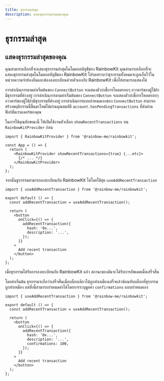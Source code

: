 ```yaml
---
title: ธุรกรรมล่าสุด
description: แสดงธุรกรรมล่าสุดของคุณ
---
```


# ธุรกรรมล่าสุด

## แสดงธุรกรรมล่าสุดของคุณ

คุณสามารถเลือกที่จะแสดงธุรกรรมล่าสุดในโมดอลบัญชีของ RainbowKit คุณสามารถเลือกที่จะแสดงธุรกรรมล่าสุดในโมดอลบัญชีของ RainbowKit โปรดทราบว่าธุรกรรมทั้งหมดจะถูกเก็บไว้ในหน่วยความจำท้องถิ่นและต้องลงทะเบียนด้วยตัวเองกับ RainbowKit เพื่อให้สามารถแสดงได้

การดำเนินการตามค่าเริ่มต้นของ `ConnectButton` จะแสดงตัวบ่งชี้การโหลดรอบๆ อวาตาร์ของผู้ใช้ถ้ามีธุรกรรมที่ค้างอยู่ การดำเนินการตามค่าเริ่มต้นของ `ConnectButton` จะแสดงตัวบ่งชี้การโหลดรอบๆ อวาตาร์ของผู้ใช้ถ้ามีธุรกรรมที่ค้างอยู่ การดำเนินการแบบกำหนดเองของ `ConnectButton` สามารถสร้างพฤติกรรมนี้ขึ้นมาใหม่ได้ผ่านคุณสมบัติ `account.hasPendingTransactions` ที่ส่งผ่านฟังก์ชันเรนเดอร์ของคุณ

ในการใช้คุณลักษณะนี้ ให้เปิดใช้งานตัวเลือก `showRecentTransactions` บน `RainbowKitProvider` ก่อน

```tsx
import { RainbowKitProvider } from '@rainbow-me/rainbowkit';

const App = () => {
  return (
    <RainbowKitProvider showRecentTransactions={true} {...etc}>
      {/* ... */}
    </RainbowKitProvider>
  );
};
```

จากนั้นธูรกรรมสามารถลงทะเบียนกับ RainbowKit ได้โดยใช้ฮุค `useAddRecentTransaction`

```tsx
import { useAddRecentTransaction } from '@rainbow-me/rainbowkit';

export default () => {
  const addRecentTransaction = useAddRecentTransaction();

  return (
    <button
      onClick={() => {
        addRecentTransaction({
          hash: '0x...',
          description: '...',
        });
      }}
    >
      Add recent transaction
    </button>
  );
};
```

เมื่อธุรกรรมได้รับการลงทะเบียนกับ RainbowKit แล้ว สถานะของมันจะได้รับการอัพเดตเมื่อเสร็จสิ้น

โดยค่าเริ่มต้น ธุรกรรมจะถือว่าเสร็จสิ้นเมื่อบล็อกเดียวได้ถูกทำเหมืองเสร็จแล้วซ้อนทับบล็อกที่ธุรกรรมถูกทำเหมือง แต่สิ่งนี้สามารถกำหนดค่าได้โดยการระบุมูลค่า `confirmations` แบบกำหนดเอง

```tsx
import { useAddRecentTransaction } from '@rainbow-me/rainbowkit';

export default () => {
  const addRecentTransaction = useAddRecentTransaction();

  return (
    <button
      onClick={() => {
        addRecentTransaction({
          hash: '0x...',
          description: '...',
          confirmations: 100,
        });
      }}
    >
      Add recent transaction
    </button>
  );
};
```
